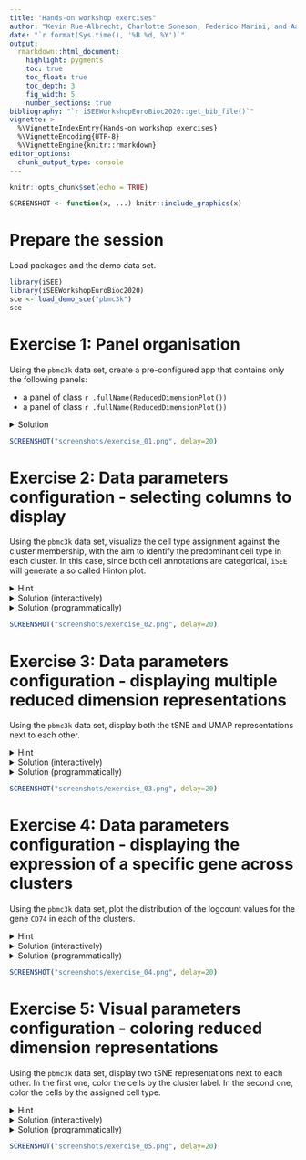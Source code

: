 ```yaml
---
title: "Hands-on workshop exercises"
author: "Kevin Rue-Albrecht, Charlotte Soneson, Federico Marini, and Aaron Lun"
date: "`r format(Sys.time(), '%B %d, %Y')`"
output:
  rmarkdown::html_document:
    highlight: pygments
    toc: true
    toc_float: true
    toc_depth: 3
    fig_width: 5
    number_sections: true
bibliography: "`r iSEEWorkshopEuroBioc2020::get_bib_file()`"
vignette: >
  %\VignetteIndexEntry{Hands-on workshop exercises}
  %\VignetteEncoding{UTF-8}
  %\VignetteEngine{knitr::rmarkdown}
editor_options: 
  chunk_output_type: console
---
```


```r
knitr::opts_chunk$set(echo = TRUE)
```

```r
SCREENSHOT <- function(x, ...) knitr::include_graphics(x)
```

# Prepare the session

Load packages and the demo data set.

```r
library(iSEE)
library(iSEEWorkshopEuroBioc2020)
sce <- load_demo_sce("pbmc3k")
sce
```

# Exercise 1: Panel organisation

Using the `pbmc3k` data set, create a pre-configured app that contains only the following panels:

- a panel of class `r .fullName(ReducedDimensionPlot())`
- a panel of class `r .fullName(ReducedDimensionPlot())`

<details>
<summary>Solution</summary>
```r
app <- iSEE(sce, list(
    ReducedDimensionPlot(),
    ColumnDataTable()
))
```
</details>

```r
SCREENSHOT("screenshots/exercise_01.png", delay=20)
```

# Exercise 2: Data parameters configuration - selecting columns to display

Using the `pbmc3k` data set, visualize the cell type assignment against the cluster membership, with the aim to identify the predominant cell type in each cluster. In this case, since both cell annotations are categorical, `iSEE` will generate a so called Hinton plot.

<details>
<summary>Hint</summary>
<ul>
<li>Column (in this case cell) annotations can be visualized using a `ColumnDataPlot` panel.</li>
<li>The cluster labels are available in the `Cluster` column.</li>
<li>The cell type assignments are available in the `labels_fine` column of `colData(sce)` (more coarse-grained assignments are provided in the `labels_main` column).</li>
<li>`iSEE` will automatically determine the plot type depending on the type of selected variables.</li>
</ul>
</details>

<details>
<summary>Solution (interactively)</summary>
<ul>
<li>First open an application with a single `ColumnDataPlot` panel spanning the full application window)</li>
```r
app <- iSEE(sce, initial = list(ColumnDataPlot(PanelWidth = 12L)))
shiny::runApp(app)
```
<li>In the `ColumnDataPlot` panel, click to expand the `Data parameters` collapsible box.</li>
<li>Under `Column of interest (Y-axis)`, select the label column (e.g., `labels_fine`).</li>
<li>Under `X-axis`, select `Column data`, and under `Column of interest (X-axis)`, select `Cluster`.</li>
</ul>
</details>

<details>
<summary>Solution (programmatically)</summary>
```r
app <- iSEE(sce, list(
    ColumnDataPlot(PanelWidth = 12L, XAxis = "Column data",
                   YAxis = "labels_fine", XAxisColumnData = "Cluster")
))
```
</details>

```r
SCREENSHOT("screenshots/exercise_02.png", delay=20)
```

# Exercise 3: Data parameters configuration - displaying multiple reduced dimension representations

Using the `pbmc3k` data set, display both the tSNE and UMAP representations next to each other.

<details>
<summary>Hint</summary>
<ul>
<li>Reduced dimension representations can be displayed using `ReducedDimensionPlot` panels.</li>
<li>The reduced dimension representations in the SingleCellExperiment object can be accessed by name (`reducedDimNames(sce)` lists the available representations).</li>
</ul>
</details>

<details>
<summary>Solution (interactively)</summary>
<ul>
<li>First open an application with two `ReducedDimensionPlot` panels, each spanning half the application window)</li>
```r
app <- iSEE(sce, initial = list(ReducedDimensionPlot(PanelWidth = 6L),
                                ReducedDimensionPlot(PanelWidth = 6L)))
shiny::runApp(app)
```
<li>In the first `ReducedDimensionPlot` panel, click to expand the `Data parameters` collapsible box.</li>
<li>In the `Type` selection box, choose `TSNE`.</li>
<li>In the second `ReducedDimensionPlot` panel, repeat the procedure but instead select `UMAP`.</li>
</ul>
</details>

<details>
<summary>Solution (programmatically)</summary>
```r
app <- iSEE(sce, initial = list(
    ReducedDimensionPlot(PanelWidth = 6L, Type = "TSNE"),
    ReducedDimensionPlot(PanelWidth = 6L, Type = "UMAP")
))
```
</details>

```r
SCREENSHOT("screenshots/exercise_03.png", delay=20)
```

# Exercise 4: Data parameters configuration - displaying the expression of a specific gene across clusters

Using the `pbmc3k` data set, plot the distribution of the logcount values for the gene `CD74` in each of the clusters.

<details>
<summary>Hint</summary>
<ul>
<li>Gene expression values can be displayed using a `FeatureAssayPlot` panel.</li>
<li>To select a gene, specify the ID provided as row names in the SingleCellExperiment.</li>
</ul>
</details>

<details>
<summary>Solution (interactively)</summary>
<ul>
<li>First open an application with a `FeatureAssayPlot` panel, spanning the full application window)</li>
```r
app <- iSEE(sce, initial = list(FeatureAssayPlot(PanelWidth = 12L)))
shiny::runApp(app)
```
<li>In the `FeatureAssayPlot` panel, click to expand the `Data parameters` collapsible box.</li>
<li>Under `Y-axis feature`, type or select `CD74`.</li>
<li>Under `X-axis`, select `Column data`, and under `Column of interest (X-axis)`, select `Cluster`.</li>
</ul>
</details>

<details>
<summary>Solution (programmatically)</summary>
```r
app <- iSEE(sce, initial = list(
    FeatureAssayPlot(PanelWidth = 12L, XAxis = "Column data",
                     YAxisFeatureName = "CD74", XAxisColumnData = "Cluster")
))
```
</details>

```r
SCREENSHOT("screenshots/exercise_04.png", delay=20)
```

# Exercise 5: Visual parameters configuration - coloring reduced dimension representations

Using the `pbmc3k` data set, display two tSNE representations next to each other. In the first one, color the cells by the cluster label. In the second one, color the cells by the assigned cell type.

<details>
<summary>Hint</summary>
<ul>
<li>Reduced dimension representations can be displayed using `ReducedDimensionPlot` panels.</li>
<li>The reduced dimension representations in the SingleCellExperiment object can be accessed by name (`reducedDimNames(sce)` lists the available representations).</li>
<li>The cluster labels are available in the `Cluster` column.</li>
<li>Coarse-grained cell type assignments are available in the `labels_main` column of `colData(sce)`.</li>
</ul>
</details>

<details>
<summary>Solution (interactively)</summary>
<ul>
<li>First open an application with two `ReducedDimensionPlot` panels, each spanning half the application window)</li>
```r
app <- iSEE(sce, initial = list(ReducedDimensionPlot(PanelWidth = 6L),
                                ReducedDimensionPlot(PanelWidth = 6L)))
shiny::runApp(app)
```
<li>In each `ReducedDimensionPlot` panel, click to expand the `Data parameters` collapsible box and under `Type`, choose `TSNE`.</li>
<li>In the first `ReducedDimensionPlot` panel, click to expand the `Visual parameters` collapsible box.</li>
<li>Under `Color by`, select `Column data`.</li>
<li>In the dropdown menu that appears, select `Cluster`.</li>
<li>In the second `ReducedDimensionPlot` panel, repeat the procedure but instead select `labels_main`.</li>
</ul>
</details>

<details>
<summary>Solution (programmatically)</summary>
```r
app <- iSEE(sce, initial = list(
    ReducedDimensionPlot(PanelWidth = 6L, Type = "TSNE",
                         ColorBy = "Column data",
                         ColorByColumnData = "Cluster"),
    ReducedDimensionPlot(PanelWidth = 6L, Type = "TSNE",
                         ColorBy = "Column data",
                         ColorByColumnData = "labels_main")
))
```
</details>

```r
SCREENSHOT("screenshots/exercise_05.png", delay=20)
```

